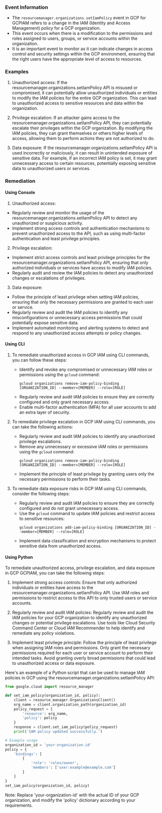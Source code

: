 
### Event Information

- The `resourcemanager.organizations.setIamPolicy` event in GCP for GCPIAM refers to a change in the IAM (Identity and Access Management) policy for a GCP organization.
- This event occurs when there is a modification to the permissions and roles assigned to users, groups, or service accounts within the organization.
- It is an important event to monitor as it can indicate changes in access control and security settings within the GCP environment, ensuring that the right users have the appropriate level of access to resources.


### Examples

1. Unauthorized access: If the resourcemanager.organizations.setIamPolicy API is misused or compromised, it can potentially allow unauthorized individuals or entities to modify the IAM policies for the entire GCP organization. This can lead to unauthorized access to sensitive resources and data within the organization.

2. Privilege escalation: If an attacker gains access to the resourcemanager.organizations.setIamPolicy API, they can potentially escalate their privileges within the GCP organization. By modifying the IAM policies, they can grant themselves or others higher levels of access, allowing them to perform actions they are not authorized to do.

3. Data exposure: If the resourcemanager.organizations.setIamPolicy API is used incorrectly or maliciously, it can result in unintended exposure of sensitive data. For example, if an incorrect IAM policy is set, it may grant unnecessary access to certain resources, potentially exposing sensitive data to unauthorized users or services.

### Remediation

#### Using Console

1. Unauthorized access:
- Regularly review and monitor the usage of the resourcemanager.organizations.setIamPolicy API to detect any unauthorized or suspicious activity.
- Implement strong access controls and authentication mechanisms to prevent unauthorized access to the API, such as using multi-factor authentication and least privilege principles.

2. Privilege escalation:
- Implement strict access controls and least privilege principles for the resourcemanager.organizations.setIamPolicy API, ensuring that only authorized individuals or services have access to modify IAM policies.
- Regularly audit and review the IAM policies to detect any unauthorized changes or escalations of privileges.

3. Data exposure:
- Follow the principle of least privilege when setting IAM policies, ensuring that only the necessary permissions are granted to each user or service.
- Regularly review and audit the IAM policies to identify any misconfigurations or unnecessary access permissions that could potentially expose sensitive data.
- Implement automated monitoring and alerting systems to detect and respond to any unauthorized access attempts or policy changes.

#### Using CLI

1. To remediate unauthorized access in GCP IAM using CLI commands, you can follow these steps:
   - Identify and revoke any compromised or unnecessary IAM roles or permissions using the `gcloud` command:
     ```
     gcloud organizations remove-iam-policy-binding [ORGANIZATION_ID] --member=[MEMBER] --role=[ROLE]
     ```
   - Regularly review and audit IAM policies to ensure they are correctly configured and only grant necessary access.
   - Enable multi-factor authentication (MFA) for all user accounts to add an extra layer of security.

2. To remediate privilege escalation in GCP IAM using CLI commands, you can take the following actions:
   - Regularly review and audit IAM policies to identify any unauthorized privilege escalations.
   - Remove any unnecessary or excessive IAM roles or permissions using the `gcloud` command:
     ```
     gcloud organizations remove-iam-policy-binding [ORGANIZATION_ID] --member=[MEMBER] --role=[ROLE]
     ```
   - Implement the principle of least privilege by granting users only the necessary permissions to perform their tasks.

3. To remediate data exposure risks in GCP IAM using CLI commands, consider the following steps:
   - Regularly review and audit IAM policies to ensure they are correctly configured and do not grant unnecessary access.
   - Use the `gcloud` command to update IAM policies and restrict access to sensitive resources:
     ```
     gcloud organizations add-iam-policy-binding [ORGANIZATION_ID] --member=[MEMBER] --role=[ROLE]
     ```
   - Implement data classification and encryption mechanisms to protect sensitive data from unauthorized access.

#### Using Python

To remediate unauthorized access, privilege escalation, and data exposure in GCP GCPIAM, you can take the following steps:

1. Implement strong access controls: Ensure that only authorized individuals or entities have access to the resourcemanager.organizations.setIamPolicy API. Use IAM roles and permissions to restrict access to this API to only trusted users or service accounts.

2. Regularly review and audit IAM policies: Regularly review and audit the IAM policies for your GCP organization to identify any unauthorized changes or potential privilege escalations. Use tools like Cloud Security Command Center or Cloud IAM Recommender to help identify and remediate any policy violations.

3. Implement least privilege principle: Follow the principle of least privilege when assigning IAM roles and permissions. Only grant the necessary permissions required for each user or service account to perform their intended tasks. Avoid granting overly broad permissions that could lead to unauthorized access or data exposure.

Here's an example of a Python script that can be used to manage IAM policies in GCP using the resourcemanager.organizations.setIamPolicy API:

```python
from google.cloud import resource_manager

def set_iam_policy(organization_id, policy):
    client = resource_manager.OrganizationsClient()
    org_name = client.organization_path(organization_id)
    policy_request = {
        'resource': org_name,
        'policy': policy
    }
    response = client.set_iam_policy(policy_request)
    print('IAM policy updated successfully.')

# Example usage
organization_id = 'your-organization-id'
policy = {
    'bindings': [
        {
            'role': 'roles/owner',
            'members': ['user:example@example.com']
        }
    ]
}
set_iam_policy(organization_id, policy)
```

Note: Replace 'your-organization-id' with the actual ID of your GCP organization, and modify the 'policy' dictionary according to your requirements.

